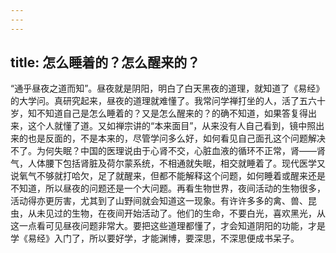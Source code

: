 ```yaml
---
---
---
```

title: 怎么睡着的？怎么醒来的？
---




“通乎昼夜之道而知”。昼夜就是阴阳，明白了白天黑夜的道理，就知道了《易经》的大学问。真研究起来，昼夜的道理就难懂了。我常问学禅打坐的人，活了五六十岁，知不知道自己是怎么睡着的？又是怎么醒来的？的确不知道，如果答复得出来，这个人就懂了道。又如禅宗讲的“本来面目”，从来没有人自己看到，镜中照出来的也是反面的，不是本来的，尽管学问多么好，如何看见自己面孔这个问题解决不了。为何失眠？中国的医理说由于心肾不交，心脏血液的循环不正常，肾——肾气，人体腰下包括肾脏及荷尔蒙系统，不相通就失眠，相交就睡着了。现代医学又说氧气不够就打哈欠，足了就醒来，但都不能解释这个问题，如何睡着或醒来还是不知道，所以昼夜的问题还是一个大问题。再看生物世界，夜间活动的生物很多，活动得亦更厉害，尤其到了山野间就会知道这一现象。有许许多多的禽、兽、昆虫，从未见过的生物，在夜间开始活动了。他们的生命，不要白光，喜欢黑光，从这一点看可见昼夜问题非常大。要把这些道理都懂了，才会知道阴阳的功能，才是学《易经》入门了，所以要好学，才能渊博，要深思，不深思便成书呆子。